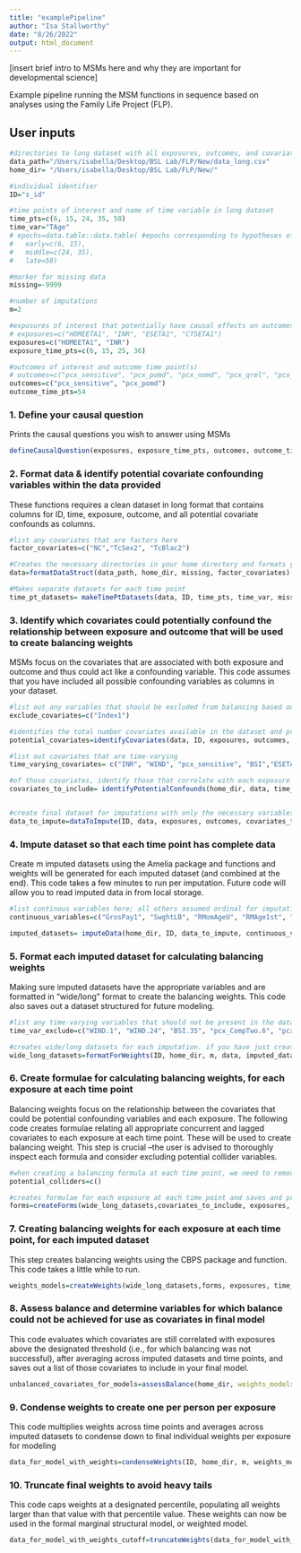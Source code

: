 ```yaml
---
title: "examplePipeline"
author: "Isa Stallworthy"
date: "8/26/2022"
output: html_document
---
```


[insert brief intro to MSMs here and why they are important for developmental science]


Example pipeline running the MSM functions in sequence based on analyses using the Family Life Project (FLP).

## User inputs
```r
#directories to long dataset with all exposures, outcomes, and covariates in long format and project directory
data_path="/Users/isabella/Desktop/BSL Lab/FLP/New/data_long.csv"
home_dir= "/Users/isabella/Desktop/BSL Lab/FLP/New/"

#individual identifier 
ID="s_id"

#time points of interest and name of time variable in long dataset
time_pts=c(6, 15, 24, 35, 58)
time_var="TAge"
# epochs=data.table::data.table( #epochs corresponding to hypotheses of interest
#   early=c(6, 15),
#   middle=c(24, 35),
#   late=58)

#marker for missing data
missing=-9999

#number of imputations
m=2

#exposures of interest that potentially have causal effects on outcomes and exposure time point(s) (corresponding to values in time_var)
# exposures=c("HOMEETA1", "INR", "ESETA1", "CTSETA1")
exposures=c("HOMEETA1", "INR")
exposure_time_pts=c(6, 15, 25, 36)

#outcomes of interest and outcome time point(s)
# outcomes=c("pcx_sensitive", "pcx_pomd", "pcx_nomd", "pcx_qrel", "pcx_CompTwo")
outcomes=c("pcx_sensitive", "pcx_pomd")
outcome_time_pts=54

```


### 1. Define your causal question 
Prints the causal questions you wish to answer using MSMs
```r

defineCausalQuestion(exposures, exposure_time_pts, outcomes, outcome_time_pts)

```


### 2. Format data & identify potential covariate confounding variables within the data provided
These functions requires a clean dataset in long format that contains columns for ID, time, exposure, outcome, and all potential covariate confounds as columns.
```r
#list any covariates that are factors here 
factor_covariates=c("NC","TcSex2", "TcBlac2") 

#Creates the necessary directories in your home directory and formats your dataset
data=formatDataStruct(data_path, home_dir, missing, factor_covariates)

#Makes separate datasets for each time point 
time_pt_datasets= makeTimePtDatasets(data, ID, time_pts, time_var, missing, exposures, outcomes)

```


### 3. Identify which covariates could potentially confound the relationship between exposure and outcome that will be used to create balancing weights
MSMs focus on the covariates that are associated with both exposure and outcome and thus could act like a confounding variable. This code assumes that you have included all possible confounding variables as columns in your dataset. 
```r
#list out any variables that should be excluded from balancing based on practical or theoretical reasons; default set to none
exclude_covariates=c("Index1")

#identifies the total number covariates available in the dataset and prints them for user inspection
potential_covariates=identifyCovariates(data, ID, exposures, outcomes, exclude_covariates)

#list out covariates that are time-varying
time_varying_covariates= c("INR", "WIND", "pcx_sensitive", "BSI","ESETA1", "HOMEETA1", "CTSETA1", "pcx_pos", "pcx_neg", "pcx_pomd","pcx_nomd", "pcx_qrel", "GrosPay1", "pcx_engaged", "pcx_CompTwo")

#of those covariates, identify those that correlate with each exposure or outcome at each time point at >0.1 and thus could be potential confounders
covariates_to_include= identifyPotentialConfounds(home_dir, data, time_pt_datasets, time_pts, exclude_covariates=NULL)


#create final dataset for imputations with only the necessary variables
data_to_impute=dataToImpute(ID, data, exposures, outcomes, covariates_to_include, exclude_covariates)

```


### 4. Impute dataset so that each time point has complete data
Create m imputed datasets using the Amelia package and functions and weights will be generated for each imputed dataset (and combined at the end). This code takes a few minutes to run per imputation. Future code will allow you to read imputed data in from local storage. 
```r

#list continous variables here; all others assumed ordinal for imputation 
continuous_variables=c("GrosPay1", "SwghtLB", "RMomAgeU", "RMAge1st", "RWghtLb", "IBQDnovm", "MDI", "INR", "WIND", "ECBQ", "HOMEETA1", "CTSETA1", "ESETA1", "pcx_sensitive", "pcx_pos", "pcx_neg", "pcx_engaged", "pcx_sensitive", "SHCircCm", "pcx_CompTwo", "pcx_pomd", "pcx_nomd", "pcx_qrel", "BSI", "AGE")

imputed_datasets= imputeData(home_dir, ID, data_to_impute, continuous_variables, m=2, max.resample = 100, cs=NULL, priors=NULL, lags=NULL, intercs=FALSE, leads=NULL, splinetime=NULL, logs=NULL, sqrts=NULL, lgstc=NULL, noms=NULL, bounds=NULL)

```


### 5. Format each imputed dataset for calculating balancing weights 
Making sure imputed datasets have the appropriate variables and are formatted in "wide/long" format to create the balancing weights. This code also saves out a dataset structured for future modeling. 
```r
#list any time-varying variables that should not be present in the datasets because of planned missingness design 
time_var_exclude=c("WIND.1", "WIND.24", "BSI.35", "pcx_CompTwo.6", "pcx_CompTwo.1", "pcx_CompTwo.2", "pcx_CompTwo.35")

#creates wide/long datasets for each imputation. if you have just created imputations in the global environment, select just_imputed="yes", otherwise "no" will indicate to read them in from local storage
wide_long_datasets=formatForWeights(ID, home_dir, m, data, imputed_datasets, time_varying_covariates, time_pts, time_var_exclude, just_imputed="no")

```


### 6. Create formulae for calculating balancing weights, for each exposure at each time point 
Balancing weights focus on the relationship between the covariates that could be potential confounding variables and each exposure. The following code creates formulae relating all appropriate concurrent and lagged covariates to each exposure at each time point. These will be used to create balancing weight. This step is crucial --the user is advised to thoroughly inspect each formula and consider excluding potential collider variables. 
```r
#when creating a balancing formula at each time point, we need to remove potential colliders at that time point. list potential colliders (i.e., variables that could cause both the treatment and the outcome) at each time point below. these will be EXCLUDED from balancing only at the time point of the exposure as balancing on colliders can lead to problematic outcomes. the code automatically removes other outcomes. 
potential_colliders=c()

#creates formulae for each exposure at each time point and saves and prints them for user inspection
forms=createForms(wide_long_datasets,covariates_to_include, exposures, outcomes, time_pts, potential_colliders)

```

### 7. Creating balancing weights for each exposure at each time point, for each imputed dataset
This step creates balancing weights using the CBPS package and function. This code takes a little while to run. 
```r

weights_models=createWeights(wide_long_datasets,forms, exposures, time_pts, m,  ATT=0, iterations=1000, standardize=FALSE, method="exact", twostep=TRUE, sample.weights=NULL, baseline.forumula=NULL, diff.formula=NULL)


```

### 8. Assess balance and determine variables for which balance could not be achieved for use as covariates in final model
This code evaluates which covariates are still correlated with exposures above the designated threshold (i.e., for which balancing was not successful), after averaging across imputed datasets and time points, and saves out a list of those covariates to include in your final model. 
```r

unbalanced_covariates_for_models=assessBalance(home_dir, weights_models=list(), m, exposures, time_pts, balance_thresh=0.12, just_made_weights="no")

```

### 9. Condense weights to create one per person per exposure
This code multiplies weights across time points and averages across imputed datasets to condense down to final individual weights per exposure for modeling
```r

data_for_model_with_weights=condenseWeights(ID, home_dir, m, weights_models, exposures, time_pts)


```

### 10. Truncate final weights to avoid heavy tails
This code caps weights at a designated percentile, populating all weights larger than that value with that percentile value. These weights can now be used in the formal marginal structural model, or weighted model. 
```r

data_for_model_with_weights_cutoff=truncateWeights(data_for_model_with_weights, home_dir, exposures, percentile_cutoff=0.90)

```


